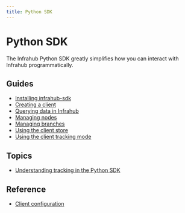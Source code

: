 ```yaml
---
title: Python SDK
---
```


# Python SDK

The Infrahub Python SDK greatly simplifies how you can interact with Infrahub programmatically.

## Guides

- [Installing infrahub-sdk](./guides/installation.mdx)
- [Creating a client](./guides/client.mdx)
- [Querying data in Infrahub](./guides/query_data.mdx)
- [Managing nodes](./guides/create_update_delete.mdx)
- [Managing branches](./guides/branches.mdx)
- [Using the client store](./guides/store.mdx)
- [Using the client tracking mode](./guides/tracking.mdx)

## Topics

- [Understanding tracking in the Python SDK](./topics/tracking.mdx)

## Reference

- [Client configuration](./reference/config.mdx)
